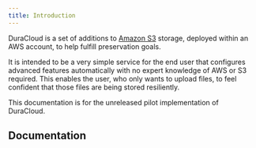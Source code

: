 ```yaml
---
title: Introduction
---
```




DuraCloud is a set of additions to [Amazon S3](https://aws.amazon.com/s3/) storage,
deployed within an AWS account, to help fulfill preservation goals.

It is intended to be a very simple service for the end user that configures advanced
features automatically with no expert knowledge of AWS or S3 required. This enables
the user, who only wants to upload files, to feel confident that those files are
being stored resiliently.

<Aside type="caution">This documentation is for the unreleased pilot implementation of DuraCloud.</Aside>

<LinkCard
    title="Why DuraCloud?"
    href="/duracloud-pilot/about/background"
    description="Read more about the motivation behind DuraCloud."
/>

## Documentation

<LinkCard
    title="User manual"
    href="/duracloud-pilot/guides/user"
    description="This is for end users who will be uploading files."
/>

<LinkCard
    title="Technical documentation"
    href="/duracloud-pilot/guides/technical"
    description="This is for developers and anyone deploying DuraCloud."
/>

<LinkCard
    title="Hosting"
    href="/duracloud-pilot/hosting"
    description="Interested in hosting with Lyrasis?"
/>
